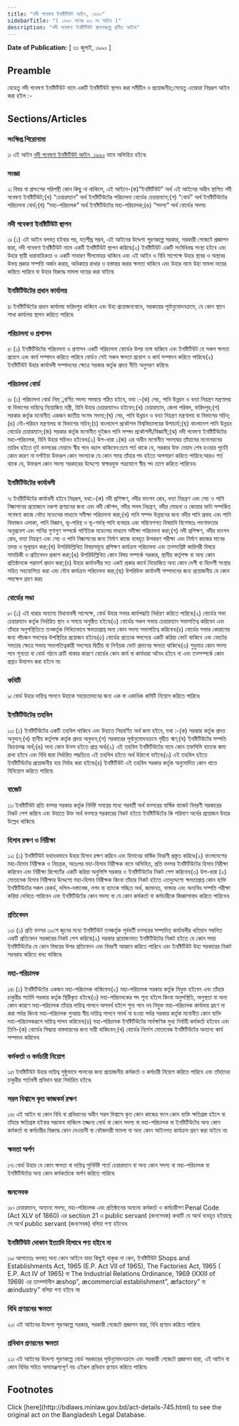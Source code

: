 ```yaml
---
title: "নদী গবেষণা ইনষ্টিটিউট আইন, ১৯৯০"
sidebarTitle: "( ১৯৯০ সনের ৫৩ নং আইন )"
description: "নদী গবেষণা ইনষ্টিটিউট স্থাপনকল্পে প্রণীত আইন৷"
---
```


**Date of Publication:** [ ৩১ জুলাই, ১৯৯০ ]

## Preamble

যেহেতু নদী গবেষণা ইনষ্টিটিউট নামে একটি ইনষ্টিটিউট স্থাপন করা সমীচীন ও প্রয়োজনীয়;সেহেতু এতদ্বারা নিম্নরূপ আইন করা হইল :-

## Sections/Articles

### সংক্ষিপ্ত শিরোনামা

১৷ এই আইন [নদী গবেষণা ইনষ্টিটিউট আইন, ১৯৯০](/laws/volume-28/act-745 "নদী গবেষণা ইনষ্টিটিউট আইন, ১৯৯০") নামে অভিহিত হইবে৷

### সংজ্ঞা

২৷ বিষয় বা প্রসংগের পরিপন্থী কোন কিছু না থাকিলে, এই আইনে-(ক)“ইনষ্টিটিউট” অর্থ এই আইনের অধীন স্থাপিত নদী গবেষণা ইনষ্টিটিউট;(খ) “চেয়ারম্যান” অর্থ ইনষ্টিটিউটের পরিচালনা বোর্ডের চেয়ারম্যান;(গ) “বোর্ড” অর্থ ইনষ্টিটিউটের পরিচালনা বোর্ড;(ঘ) “মহা-পরিচালক” অর্থ ইনষ্টিটিউটের মহা-পরিচালক;(ঙ) “সদস্য” অর্থ বোর্ডের সদস্য৷

### নদী গবেষণা ইনষ্টিটিউট স্থাপন

৩৷ (১) এই আইন বলবত্ হইবার পর, যতশীঘ্র সম্ভব, এই আইনের উদ্দেশ্য পূরণকল্পে সরকার, সরকারী গেজেটে প্রজ্ঞাপন দ্বারা, নদী গবেষণা ইনষ্টিটিউট নামে একটি ইনষ্টিটিউট স্থাপন করিবে৷(২) ইনষ্টিটিউট একটি সংবিধিবদ্ধ সংস্থা হইবে এবং উহার স্থায়ী ধারাবাহিকতা ও একটি সাধারণ সীলমোহর থাকিবে এবং এই আইন ও বিধি সাপেক্ষে উহার স্থাবর ও অস্থাবর উভয় প্রকার সম্পত্তি অর্জন করার, অধিকারে রাখার ও হস্তান্তর করার ক্ষমতা থাকিবে এবং উহার নামে উহা মামলা দায়ের করিতে পারিবে বা উহার বিরুদ্ধে মামলা দায়ের করা যাইবে৷

### ইনষ্টিটিউটের প্রধান কার্যালয়

৪৷ ইনষ্টিটিউটের প্রধান কার্যালয় ফরিদপুর থাকিবে এবং উহা প্রয়োজনবোধে, সরকারের পূর্বানুমোদনক্রমে, যে কোন স্থানে শাখা কার্যালয় স্থাপন করিতে পারিবে৷

### পরিচালনা ও প্রশাসন

৫৷ (১) ইনষ্টিটিউটের পরিচালনা ও প্রশাসন একটি পরিচালনা বোর্ডের উপর ন্যস্ত থাকিবে এবং ইনষ্টিটিউট যে সকল ক্ষমতা প্রয়োগ এবং কার্য সম্পাদন করিতে পারিবে বোর্ডও সেই সকল ক্ষমতা প্রয়োগ ও কার্য সম্পাদন করিতে পারিবে৷(২) ইনষ্টিটিউট উহার কার্যাবলী সম্পাদনের ক্ষেত্রে সরকার কর্তৃক প্রদত্ত নীতি অনুসরণ করিবে৷

### পরিচালনা বোর্ড

৬৷ (১) পরিচালনা বোর্ড নিম্্নবর্ণিত সদস্য সমন্বয়ে গঠিত হইবে, যথা :-(ক) সেচ, পানি উন্নয়ন ও বন্যা নিয়ন্ত্রণ মন্ত্রণালয় বা বিভাগের দায়িত্বে নিয়োজিত মন্ত্রী, যিনি উহার চেয়ারম্যানও হইবেন;(খ) চেয়ারম্যান, জেলা পরিষদ, ফরিদপুর;(গ) সরকার কর্তৃক মনোনীত একজন জাতীয় সংসদ সদস্য;(ঘ) সেচ, পানি উন্নয়ন ও বন্যা নিয়ন্ত্রণ মন্ত্রণালয় বা বিভাগের সচিব;(ঙ) নৌ-পরিহন মন্ত্রণালয় বা বিভাগের সচিব;(চ) বাংলাদেশ প্রকৌশল বিশ্ববিদ্যালয়ের উপাচার্য;(ছ) বাংলাদেশ পানি উন্নয়ন বোর্ডের চেয়ারম্যান;(জ) সরকার কর্তৃক মনোনীত দুইজন পানি সম্পদ প্রকৌশলী/বিজ্ঞানী;(ঝ) নদী গবেষণা ইনষ্টিটিউটের মহা-পরিচালক, যিনি উহার সচিবও হইবেন৷(২) উপ-ধারা ১(জ) এর অধীন মনোনীত সদস্যদ্বয় তাঁহাদের মনোনয়নের তারিখ হইতে দুই বত্সরের মেয়াদে স্বীয় পদে বহাল থাকিবেন:তবে শর্ত থাকে যে, সরকার উক্ত মেয়াদ শেষ হওয়ার পূর্বেই কোন কারণ না দর্শাইয়া উক্তরূপ কোন সদস্যকে যে কোন সময় তাঁহার পদ হইতে অপসারণ করিতে পারিবে:আরও শর্ত থাকে যে, উক্তরূপ কোন সদস্য সরকারের উদ্দেশ্যে স্বাক্ষরযুক্ত পত্রযোগে স্বীয় পদ ত্যাগ করিতে পারিবেন৷

### ইনষ্টিটিউটের কার্যাবলী

৭৷ ইনষ্টিটিউটের কার্যাবলী হইবে নিম্নরূপ, যথা:-(ক) নদী প্রশিক্ষণ, নদীর ভাংগন রোধ, বন্যা নিয়ন্ত্রণ এবং সেচ ও পানি নিষ্কাশনের প্রয়োজনে নকশা প্রণয়নের জন্য এবং নদী কৌশল, নদীর পলল নিয়ন্ত্রণ, নদীর মোহনা ও জোয়ার ভাটা সম্পর্কিত গবেষণা কাজে ভৌত মডেলের মাধ্যমে সমীক্ষা পরিচালনা করা;(খ) পানি সম্পদ উন্নয়নের জন্য নদীর পানি প্রবাহ এবং পানি বিভাজন এলাকা, পানি বিজ্ঞান, ভূ-পরিস্থ ও ভূ-গর্ভস্থ পানি ব্যবহার এবং পরিবেশগত বিষয়াদি বিশেষতঃ লবণাক্ততার অনুপ্রবেশ এবং পানির গুণাগুণ সম্পর্কে গাণিতিক মডেলের মাধ্যমে সমীক্ষা পরিচালনা করা;(গ) নদী প্রশিক্ষণ, নদীর ভাংগন রোধ, বন্যা নিয়ন্ত্রণ এবং সেচ ও পানি নিষ্কাশনের জন্য নির্মাণ কাজে ব্যবহৃত উপকরণ পরীক্ষা এবং নির্মাণ কাজের মানের তদন্ত ও মূল্যায়ন করা;(ঘ) উপরিউল্লিখিত বিষয়সমূহে প্রশিক্ষণ কার্যক্রম পরিচালনা এবং তত্সংশ্লিষ্ট কারিগরী বিষয়ে সাময়িকী ও প্রতিবেদন প্রকাশ করা;(ঙ) উপরিউল্লিখিত কোন বিষয় সম্পর্কে সরকার, স্থানীয় কর্তৃপক্ষ বা অন্য কোন প্রতিষ্ঠানকে পরামর্শ প্রদান করা;(চ) উহার কার্যাবলীর মত একই প্রকার কার্যে নিয়োজিত অন্য কোন দেশী বা বিদেশী সংস্থার সহিত সহযোগিতা করা এবং যৌথ কার্যক্রম পরিচালনা করা;(ছ) উপরিউক্ত কার্যাবলী সম্পাদনের জন্য প্রয়োজনীয় যে কোন পদক্ষেপ গ্রহণ করা৷

### বোর্ডের সভা

৮৷ (১) এই ধারার অন্যান্য বিধানাবলী সাপেক্ষে, বোর্ড উহার সভার কার্যপদ্ধতি নির্ধারণ করিতে পারিবে৷(২) বোর্ডের সভা চেয়ারম্যান কর্তৃক নির্ধারিত স্থান ও সময়ে অনুষ্ঠিত হইবে৷(৩) বোর্ডের সকল সভায় চেয়ারম্যান সভাপতিত্ব করিবেন এবং তাঁহার অনুপস্থিতিতে তত্কর্তৃক লিখিতভাবে ক্ষমতাপ্রাপ্ত অন্য কোন সদস্য সভাপতিত্ব করিবেন৷(৪) বোর্ডের সভার কোরামের জন্য পাঁচজন সদস্যের উপস্থিতির প্রয়োজন হইবে৷(৫) বোর্ডের প্রত্যেক সদস্যের একটি করিয়া ভোট থাকিবে এবং ভোটের সমতার ক্ষেত্রে সভায় সভাপতিত্বকারী সদস্যের দ্বিতীয় বা নির্ণায়ক ভোট প্রদানের ক্ষমতা থাকিবে৷(৬) শুধুমাত্র কোন সদস্য পদে শূন্যতা বা বোর্ড গঠনে ত্রুটি থাকার কারণে বোর্ডের কোন কার্য বা কার্যধারা অবৈধ হইবে না এবং তত্সম্পর্কে কোন প্রশ্নও উত্থাপন করা হইবে না৷

### কমিটি

৯৷ বোর্ড উহার দায়িত্ব পালনে উহাকে সহায়তাদানের জন্য এক বা একাধিক কমিটি নিয়োগ করিতে পারিবে৷

### ইনষ্টিটিউটের তহবিল

১০৷ (১) ইনষ্টিটিউটের একটি তহবিল থাকিবে এবং উহাতে নিম্নবর্ণিত অর্থ জমা হইবে, যথা :-(ক) সরকার কর্তৃক প্রদত্ত অনুদান;(খ) স্থানীয় কর্তৃপক্ষ কর্তৃক প্রদত্ত অনুদান;(গ) সরকারের পূর্বানুমোদনক্রমে গৃহীত ঋণ;(ঘ) ইনষ্টিটিউটের সম্পত্তি বিক্রয়লব্ধ অর্থ;(ঙ) অন্য কোন উত্স হইতে প্রাপ্ত অর্থ৷(২) এই তহবিল ইনষ্টিটিউটের নামে কোন তফসিলি ব্যাংকে জমা রাখা হইবে এবং বিধি দ্বারা নির্ধারিত পদ্ধতিতে এই তহবিল হইতে অর্থ উঠানো যাইবে৷(৩) এই তহবিল হইতে ইনষ্টিটিউটের প্রয়োজনীয় ব্যয় নির্বাহ করা হইবে৷(৪) ইনষ্টিটিউট এই তহবিল সরকার কর্তৃক অনুমোদিত কোন খাতে বিনিয়োগ করিতে পারিবে৷

### বাজেট

১১৷ ইনষ্টিটিউট প্রতি বত্সর সরকার কর্তৃক নির্দিষ্ট সময়ের মধ্যে পরবর্তী অর্থ বত্সরের বার্ষিক বাজেট বিবরণী সরকারের নিকট পেশ করিবে এবং উহাতে উক্ত অর্থ বত্সরে সরকারের নিকট হইতে ইনষ্টিটিউটের কি পরিমাণ অর্থের প্রয়োজন উহার উল্লেখ থাকিবে৷

### হিসাব রক্ষণ ও নিরীক্ষা

১২৷ (১) ইনষ্টিটিউট যথাযথভাবে উহার হিসাব রক্ষণ করিবে এবং হিসাবের বার্ষিক বিবরণী প্রস্তুত করিবে৷(২) বাংলাদেশের মহা-হিসাব নিরীক্ষক ও নিয়ন্ত্রক, অতঃপর মহা-হিসাব নিরীক্ষক নামে অভিহিত, প্রতি বত্সর ইনষ্টিটিউটের হিসাব নিরীক্ষা করিবেন এবং নিরীক্ষা রিপোর্টের একটি করিয়া অনুলিপি সরকার ও ইনষ্টিটিউটের নিকট পেশ করিবেন৷(৩) উপ-ধারা (২) মোতাবেক হিসাব নিরীক্ষার উদ্দেশ্যে মহা-হিসাব নিরীক্ষক কিংবা তাঁহার নিকট হইতে এতদুদ্দেশ্যে ক্ষমতাপ্রাপ্ত কোন ব্যক্তি ইনষ্টিটিউটের সকল রেকর্ড, দলিল-দস্তাবেজ, নগদ বা ব্যাংকে গচ্ছিত অর্থ, জামানত, ভান্ডার এবং অন্যবিধ সম্পত্তি পরীক্ষা করিয়া দেখিতে পারিবেন এবং ইনষ্টিটিউটের কোন সদস্য বা যে কোন কর্মকর্তা বা কর্মচারীকে জিজ্ঞাসাবাদ করিতে পারিবেন৷

### প্রতিবেদন

১৩৷ (১) প্রতি বত্সর ৩০শে জুনের মধ্যে ইনষ্টিটিউট তত্কর্তৃক পূর্ববর্তী বত্সরের সম্পাদিত কার্যাবলীর খতিয়ান সম্বলিত একটি প্রতিবেদন সরকারের নিকট পেশ করিবে৷(২) সরকার প্রয়োজনমত ইনষ্টিটিউটের নিকট হইতে যে কোন সময় ইনষ্টিটিউটের যে কোন বিষয়ের উপর প্রতিবেদন এবং বিবরণী আহ্বান করিতে পারিবে এবং ইনষ্টিটিউট উহা সরকারের নিকট সরবরাহ করিতে বাধ্য থাকিবে৷

### মহা-পরিচালক

১৪৷ (১) ইনষ্টিটিউটের একজন মহা-পরিচালক থাকিবেন৷(২) মহা-পরিচালক সরকার কর্তৃক নিযুক্ত হইবেন এবং তাঁহার চাকুরীর শর্তাদি সরকার কর্তৃক স্থিরীকৃত হইবে৷(৩) মহা-পরিচালকের পদ শূন্য হইলে কিংবা অনুপস্থিতি, অসুস্থতা বা অন্য কোন কারণে মহা-পরিচালক তাঁহার দায়িত্ব পালনে অসমর্থ হইলে শূন্য পদে নব নিযুক্ত মহা-পরিচালক কার্যভার গ্রহণ না করা পর্যন্ত কিংবা মহা-পরিচালক পুনরায় স্বীয় দায়িত্ব পালনে সমর্থ না হওয়া পর্যন্ত সরকার কর্তৃক মনোনীত কোন ব্যক্তি মহা-পরিচালকরূপে দায়িত্ব পালন করিবেন৷(৪) মহা-পরিচালক ইনষ্টিটিউটের সার্বক্ষণিক মুখ্য নির্বাহী কর্মকর্তা হইবেন এবং তিনি-(ক) বোর্ডের সিদ্ধান্ত বাস্তবায়নের জন্য দায়ী থাকিবেন;(খ) বোর্ডের নির্দেশ মোতাবেক ইনষ্টিটিউটের অন্যান্য কার্য সম্পাদন করিবেন৷

### কর্মকর্তা ও কর্মচারী নিয়োগ

১৫৷ ইনষ্টিটিউট উহার দায়িত্ব সুষ্ঠুভাবে পালনের জন্য প্রয়োজনীয় কর্মকর্তা ও কর্মচারী নিয়োগ করিতে পারিবে এবং তাঁহাদের চাকুরীর শর্তাবলী প্রবিধান দ্বারা নির্ধারিত হইবে৷

### সরল বিশ্বাসে কৃত কাজকর্ম রক্ষণ

১৬৷ এই আইন বা কোন বিধি বা প্রবিধানের অধীন সরল বিশ্বাসে কৃত কোন কাজের ফলে কোন ব্যক্তি ক্ষতিগ্রস্ত হইলে বা তাঁহার ক্ষতিগ্রস্ত হইবার সম্ভাবনা থাকিলে তজ্জন্য বোর্ড বা কোন সদস্য বা মহা-পরিচালক বা ইনষ্টিটিউটের অন্য কোন কর্মকর্তা বা কর্মচারীর বিরুদ্ধে কোন দেওয়ানী বা ফৌজদারী মামলা বা অন্য কোন আইনগত কার্যক্রম গ্রহণ করা যাইবে না৷

### ক্ষমতা অর্পণ

১৭৷ বোর্ড উহার যে কোন ক্ষমতা বা দায়িত্ব সুনির্দিষ্ট শর্তে চেয়ারম্যান বা অন্য কোন সদস্য বা মহা-পরিচালক বা ইনষ্টিটিউটের অন্য কোন কর্মকর্তাকে অর্পণ করিতে পারিবে৷

### জনসেবক

১৮৷ চেয়ারম্যান, অন্যান্য সদস্য, মহা-পরিচালক এবং প্রতিষ্ঠানের অন্যান্য কর্মকর্তা ও কর্মচারীগণ Penal Code (Act XLV of 1860) এর section 21 এ public servant (জনসেবক) কথাটি যে অর্থে ব্যবহৃত হইয়াছে সে অর্থে public servant (জনসেবক) বলিয়া গণ্য হইবেন৷

### ইনষ্টিটিউট দোকান ইত্যাদি হিসাবে গণ্য হইবে না

১৯৷ আপাততঃ বলবত্ অন্য কোন আইনে যাহা কিছুই থাকুক না কেন, ইনষ্টিটিউট Shops and Establishments Act, 1965 (E.P. Act VII of 1965), The Factories Act, 1965 ( E.P. Act IV of 1965) বা The Industrial Relations Ordinance, 1969 (XXIII of 1969) এর তাত্পর্যাধীন æshop”, æcommercial establishment”, æfactory” বা æindustry” বলিয়া গণ্য হইবে না৷

### বিধি প্রণয়নের ক্ষমতা

২০৷ এই আইনের উদ্দেশ্য পূরণকল্পে সরকার, সরকারী গেজেটে প্রজ্ঞাপন দ্বারা, বিধি প্রণয়ন করিতে পারিবে৷

### প্রবিধান প্রণয়নের ক্ষমতা

২১৷ এই আইনের উদ্দেশ্য পূরণকল্পে বোর্ড সরকারের পূর্বানুমোদনক্রমে এবং সরকারী গেজেটে প্রজ্ঞাপন দ্বারা, এই আইন বা কোন বিধির সহিত অসামঞ্জস্যপূর্ণ নয় এইরূপ প্রবিধান প্রণয়ন করিতে পারিবে৷

## Footnotes

<Note>
  Click [here](http://bdlaws.minlaw.gov.bd/act-details-745.html) to see the original act on the Bangladesh Legal Database.
</Note>

